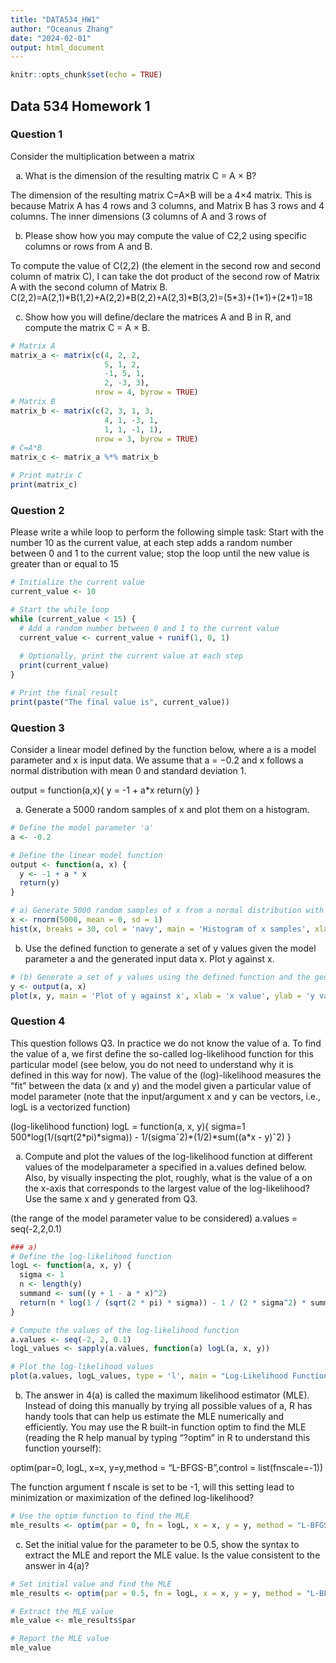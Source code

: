 ```yaml
---
title: "DATA534_HW1"
author: "Oceanus Zhang"
date: "2024-02-01"
output: html_document
---
```

```r
knitr::opts_chunk$set(echo = TRUE)
```
## Data 534 Homework 1

### Question 1
Consider the multiplication between a matrix

(a) What is the dimension of the resulting matrix C = A × B?

The dimension of the resulting matrix C=A×B will be a 4×4 matrix. This is because Matrix A has 4 rows and 3 columns, and Matrix B has 3 rows and 4 columns. The inner dimensions (3 columns of A and 3 rows of 

(b) Please show how you may compute the value of C2,2 using specific columns or rows from A and B.

To compute the value of C(2,2) (the element in the second row and second column of matrix C), I can take the dot product of the second row of Matrix A with the second column of Matrix B.
C(2,2)=A(2,1)\*B(1,2)+A(2,2)\*B(2,2)+A(2,3)\*B(3,2)=(5\*3)+(1\*1)+(2\*1)=18
 
(c) Show how you will define/declare the matrices A and B in R, and compute the matrix
C = A × B. 
```r
# Matrix A
matrix_a <- matrix(c(4, 2, 2,
                     5, 1, 2,
                     -1, 5, 1,
                     2, -3, 3), 
                   nrow = 4, byrow = TRUE)
# Matrix B
matrix_b <- matrix(c(2, 3, 1, 3,
                     4, 1, -3, 1,
                     1, 1, -1, 1), 
                   nrow = 3, byrow = TRUE)
# C=A*B
matrix_c <- matrix_a %*% matrix_b

# Print matrix C
print(matrix_c)

```

### Question 2
Please write a while loop to perform the following simple task: Start with the number 10 as the current value, at each step adds a random number between 0 and 1 to the current value; stop the loop until the new value is greater than or equal to 15
```r
# Initialize the current value
current_value <- 10

# Start the while loop
while (current_value < 15) {
  # Add a random number between 0 and 1 to the current value
  current_value <- current_value + runif(1, 0, 1)
  
  # Optionally, print the current value at each step
  print(current_value)
}

# Print the final result
print(paste("The final value is", current_value))
```

### Question 3
Consider a linear model defined by the function below, where a is a model parameter and x is input data. We assume that a = −0.2 and x follows a normal distribution with mean 0 and standard deviation 1.

output = function(a,x){
y = -1 + a*x
return(y)
}

(a) Generate a 5000 random samples of x and plot them on a histogram. 
```r
# Define the model parameter 'a'
a <- -0.2

# Define the linear model function
output <- function(a, x) {
  y <- -1 + a * x
  return(y)
}

# a) Generate 5000 random samples of x from a normal distribution with mean 0 and sd 1 and plot a histogram
x <- rnorm(5000, mean = 0, sd = 1)
hist(x, breaks = 30, col = 'navy', main = 'Histogram of x samples', xlab = 'x value', ylab = 'Frequency')
```

(b) Use the defined function to generate a set of y values given the model parameter a and the generated input data x. Plot y against x. 
```r
# (b) Generate a set of y values using the defined function and the generated x data and plot y agaist x
y <- output(a, x)
plot(x, y, main = 'Plot of y against x', xlab = 'x value', ylab = 'y value', pch = 19, col = 'orange', cex = 0.5)

```

### Question 4
This question follows Q3. In practice we do not know the value of a. To find the value of a, we first define the so-called log-likelihood function for this particular model (see below, you do not need to understand why it is defined in this way for now). The value of the (log)-likelihood measures the “fit” between the data (x and y) and the model given a particular value of model parameter (note that the input/argument x and y can be vectors, i.e., logL is a vectorized function)

(log-likelihood function)
logL = function(a, x, y){
sigma=1
500\*log(1/(sqrt(2\*pi)\*sigma)) - 1/(sigmaˆ2)\*(1/2)\*sum((a*x - y)ˆ2)
}

(a) Compute and plot the values of the log-likelihood function at different values of the modelparameter a specified in a.values defined below. Also, by visually inspecting the plot, roughly, what is the value of a on the x-axis that corresponds to the largest value of the log-likelihood? Use the same x and y generated from Q3.

(the range of the model parameter value to be considered)
a.values = seq(-2,2,0.1)

```r
### a)
# Define the log-likelihood function
logL <- function(a, x, y) {
  sigma <- 1
  n <- length(y)
  summand <- sum((y + 1 - a * x)^2)
  return(n * log(1 / (sqrt(2 * pi) * sigma)) - 1 / (2 * sigma^2) * summand)
}

# Compute the values of the log-likelihood function
a.values <- seq(-2, 2, 0.1)
logL_values <- sapply(a.values, function(a) logL(a, x, y))

# Plot the log-likelihood values
plot(a.values, logL_values, type = 'l', main = "Log-Likelihood Function", xlab = "a values", ylab = "Log-Likelihood")

```

(b) The answer in 4(a) is called the maximum likelihood estimator (MLE). Instead of doing this manually by trying all possible values of a, R has handy tools that can help us estimate the MLE numerically and
efficiently. You may use the R built-in function optim to find the MLE (reading the R help manual by typing “?optim” in R to understand this function yourself):

optim(par=0, logL, x=x, y=y,method = "L-BFGS-B",control = list(fnscale=-1))

The function argument f nscale is set to be -1, will this setting lead to minimization or maximization of the defined log-likelihood? 
```r
# Use the optim function to find the MLE
mle_results <- optim(par = 0, fn = logL, x = x, y = y, method = "L-BFGS-B", control = list(fnscale = -1))

```
(c) Set the initial value for the parameter to be 0.5, show the syntax to extract the MLE and report the MLE value. Is the value consistent to the answer in 4(a)? 
```r
# Set initial value and find the MLE
mle_results <- optim(par = 0.5, fn = logL, x = x, y = y, method = "L-BFGS-B", control = list(fnscale = -1))

# Extract the MLE value
mle_value <- mle_results$par

# Report the MLE value
mle_value
```


